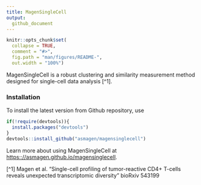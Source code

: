```yaml
---
title: MagenSingleCell
output:
  github_document
---
```


```r
knitr::opts_chunk$set(
  collapse = TRUE,
  comment = "#>",
  fig.path = "man/figures/README-",
  out.width = "100%")
```


MagenSingleCell is a robust clustering and similarity measurement method designed for single-cell data analysis [^1]. 

### Installation

To install the latest version from Github repository, use

```r
if(!require(devtools)){
  install.packages("devtools")
}
devtools::install_github("asmagen/magensinglecell")
```

Learn more about using MagenSingleCell at <https:://asmagen.github.io/magensinglecell>.

[^1] Magen et al. "Single-cell profiling of tumor-reactive CD4+ T-cells reveals unexpected transcriptomic diversity"
bioRxiv 543199
